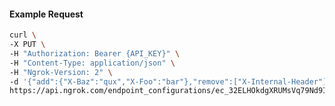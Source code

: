#### Example Request

```bash
curl \
-X PUT \
-H "Authorization: Bearer {API_KEY}" \
-H "Content-Type: application/json" \
-H "Ngrok-Version: 2" \
-d '{"add":{"X-Baz":"qux","X-Foo":"bar"},"remove":["X-Internal-Header"]}' \
https://api.ngrok.com/endpoint_configurations/ec_32ELHOkdgXRUMsVq79Nd9IXlgqk/request_headers
```
